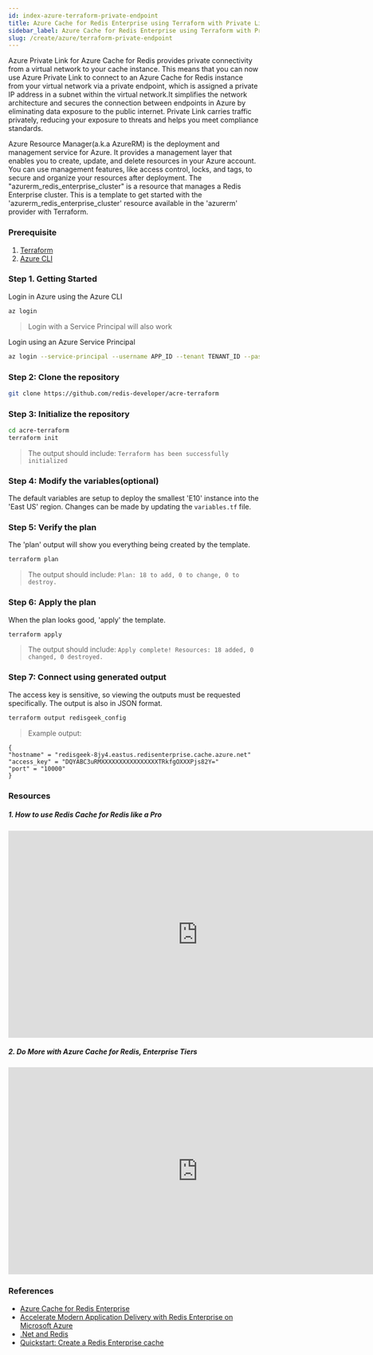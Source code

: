```yaml
---
id: index-azure-terraform-private-endpoint
title: Azure Cache for Redis Enterprise using Terraform with Private Link
sidebar_label: Azure Cache for Redis Enterprise using Terraform with Private Link
slug: /create/azure/terraform-private-endpoint
---
```


Azure Private Link for Azure Cache for Redis provides private connectivity from a virtual network to your cache instance. This means that you can now use Azure Private Link to connect to an Azure Cache for Redis instance from your virtual network via a private endpoint, which is assigned a private IP address in a subnet within the virtual network.It simplifies the network architecture and secures the connection between endpoints in Azure by eliminating data exposure to the public internet. Private Link carries traffic privately, reducing your exposure to threats and helps you meet compliance standards.

Azure Resource Manager(a.k.a AzureRM) is the deployment and management service for Azure. It provides a management layer that enables you to create, update, and delete resources in your Azure account. You can use management features, like access control, locks, and tags, to secure and organize your resources after deployment. The "azurerm_redis_enterprise_cluster" is a resource that manages a Redis Enterprise cluster. This is a template to get started with the 'azurerm_redis_enterprise_cluster' resource available in the 'azurerm' provider with Terraform.

### Prerequisite

1.  [Terraform](https://terraform.io)
2.  [Azure CLI](https://docs.microsoft.com/en-us/cli/azure/install-azure-cli)

### Step 1. Getting Started

Login in Azure using the Azure CLI

```bash
az login
```

> Login with a Service Principal will also work

Login using an Azure Service Principal

```bash
az login --service-principal --username APP_ID --tenant TENANT_ID --password [password || /path/to/cert]
```

### Step 2: Clone the repository

```bash
git clone https://github.com/redis-developer/acre-terraform
```

### Step 3: Initialize the repository

```bash
cd acre-terraform
terraform init
```

> The output should include: `Terraform has been successfully initialized`

### Step 4: Modify the variables(optional)

The default variables are setup to deploy the smallest 'E10' instance into the 'East US' region.
Changes can be made by updating the `variables.tf` file.

### Step 5: Verify the plan

The 'plan' output will show you everything being created by the template.

```bash
terraform plan
```

> The output should include: `Plan: 18 to add, 0 to change, 0 to destroy.`

### Step 6: Apply the plan

When the plan looks good, 'apply' the template.

```bash
terraform apply
```

> The output should include: `Apply complete! Resources: 18 added, 0 changed, 0 destroyed.`

### Step 7: Connect using generated output

The access key is sensitive, so viewing the outputs must be requested specifically.
The output is also in JSON format.

```bash
terraform output redisgeek_config
```

> Example output:

```
{
"hostname" = "redisgeek-8jy4.eastus.redisenterprise.cache.azure.net"
"access_key" = "DQYABC3uRMXXXXXXXXXXXXXXXXTRkfgOXXXPjs82Y="
"port" = "10000"
}
```

### Resources

##### 1. How to use Redis Cache for Redis like a Pro

<div class="text--center">
  <iframe
    width="760"
    height="415"
    src="https://www.youtube.com/embed/eThj-jwViZw"
    title="YouTube video player"
    frameborder="0"
    allow="accelerometer; autoplay; clipboard-write; encrypted-media; gyroscope; picture-in-picture"
    allowfullscreen></iframe>
</div>

##### 2. Do More with Azure Cache for Redis, Enterprise Tiers

<div class="text--center">
  <iframe
    width="760"
    height="415"
    src="https://www.youtube.com/embed/t6XQHsKFMKQ"
    title="YouTube video player"
    frameborder="0"
    allow="accelerometer; autoplay; clipboard-write; encrypted-media; gyroscope; picture-in-picture"
    allowfullscreen></iframe>
</div>

### References

- [Azure Cache for Redis Enterprise](https://azuremarketplace.microsoft.com/en-us/marketplace/apps/garantiadata.redis_enterprise_1sp_public_preview?ocid=redisga_redislabs_cloudpartner_cta1)
- [Accelerate Modern Application Delivery with Redis Enterprise on Microsoft Azure](https://query.prod.cms.rt.microsoft.com/cms/api/am/binary/RWGGx3)
- [.Net and Redis](/develop/dotnet/)
- [Quickstart: Create a Redis Enterprise cache](https://docs.microsoft.com/en-us/azure/azure-cache-for-redis/quickstart-create-redis-enterprise)
